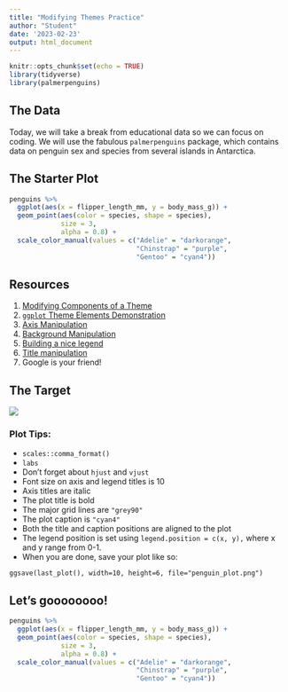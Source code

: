 ```yaml
---
title: "Modifying Themes Practice"
author: "Student"
date: '2023-02-23'
output: html_document
---
```


```r
knitr::opts_chunk$set(echo = TRUE)
library(tidyverse)
library(palmerpenguins)
```

## The Data

Today, we will take a break from educational data so we can focus on coding. We will use the fabulous `palmerpenguins` package, which contains data on penguin sex and species from several islands in Antarctica.

## The Starter Plot

```r
penguins %>%
  ggplot(aes(x = flipper_length_mm, y = body_mass_g)) +
  geom_point(aes(color = species, shape = species),
             size = 3,
             alpha = 0.8) +
  scale_color_manual(values = c("Adelie" = "darkorange",
                                "Chinstrap" = "purple",
                                "Gentoo" = "cyan4"))
```

## Resources


1. [Modifying Components of a Theme](https://ggplot2.tidyverse.org/reference/theme.html)
2. [`ggplot` Theme Elements Demonstration](https://henrywang.nl/ggplot2-theme-elements-demonstration/)
3. [Axis Manipulation](https://r-graph-gallery.com/238-custom-layout-axis-ggplot2.html)
4. [Background Manipulation](https://r-graph-gallery.com/240-custom-layout-background-ggplot2.html)
5. [Building a nice legend](https://r-graph-gallery.com/239-custom-layout-legend-ggplot2.html)
6. [Title manipulation](https://r-graph-gallery.com/289-control-ggplot2-title.html)
7. Google is your friend!

## The Target

![](target_plot.png)

### Plot Tips:
- `scales::comma_format()`
- `labs`
- Don't forget about `hjust` and `vjust`
- Font size on axis and legend titles is 10
- Axis titles are italic
- The plot title is bold
- The major grid lines are `"grey90"`
- The plot caption is `"cyan4"`
- Both the title and caption positions are aligned to the plot
- The legend position is set using `legend.position = c(x, y),` where x and y range from 0-1.
- When you are done, save your plot like so:

`ggsave(last_plot(), width=10, height=6, file="penguin_plot.png")`

## Let's goooooooo!

```r
penguins %>%
  ggplot(aes(x = flipper_length_mm, y = body_mass_g)) +
  geom_point(aes(color = species, shape = species),
             size = 3,
             alpha = 0.8) +
  scale_color_manual(values = c("Adelie" = "darkorange",
                                "Chinstrap" = "purple",
                                "Gentoo" = "cyan4"))
```
